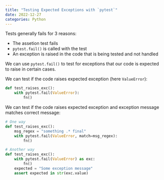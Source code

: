 ```yaml
---
title: "Testing Expected Exceptions with `pytest`"
date: 2022-12-27
categories: Python
---
```

Tests generally fails for 3 reasons:

- The assetion test fails
- `pytest.fail()` is called with the test
- An exception is raised in the code that is being tested and not handled

We can use `pytest.fail()` to test for exceptions that our code is expected to
raise in certain cases.

We can test if the code raises expected exception (here `ValueError`):

```python
def test_raises_exc():
    with pytest.fail(ValueError):
        fn()
```

We can test if the code raises expected exception and exception message matches
correct message:

```python
# One way
def test_raises_exc():
    msg_regex = "something .* final"
    with pytest.fail(ValueError, match=msg_regex):
        fn()

# Another way
def test_raises_exc():
    with pytest.fail(ValueError) as exc:
        fn()
    expected = "Some exception message"
    assert expected in str(exc.value)
```
